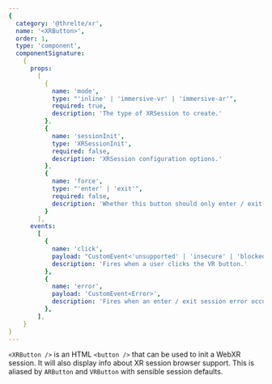 ```yaml
---
{
  category: '@threlte/xr',
  name: '<XRButton>',
  order: 1,
  type: 'component',
  componentSignature:
    {
      props:
        [
          {
            name: 'mode',
            type: "'inline' | 'immersive-vr' | 'immersive-ar'",
            required: true,
            description: 'The type of XRSession to create.'
          },
          {
            name: 'sessionInit',
            type: 'XRSessionInit',
            required: false,
            description: 'XRSession configuration options.'
          },
          {
            name: 'force',
            type: "'enter' | 'exit'",
            required: false,
            description: 'Whether this button should only enter / exit an `XRSession`. Default is to toggle both ways'
          }
        ],
      events:
        [
          {
            name: 'click',
            payload: "CustomEvent<'unsupported' | 'insecure' | 'blocked' | 'supported'>",
            description: 'Fires when a user clicks the VR button.'
          },
          {
            name: 'error',
            payload: 'CustomEvent<Error>',
            description: 'Fires when an enter / exit session error occurs.'
          },
        ],
    }
}
---
```


`<XRButton />` is an HTML `<button />` that can be used to init a WebXR session. It will also display info about XR session browser support. This is aliased by `ARButton` and `VRButton` with sensible session defaults.
